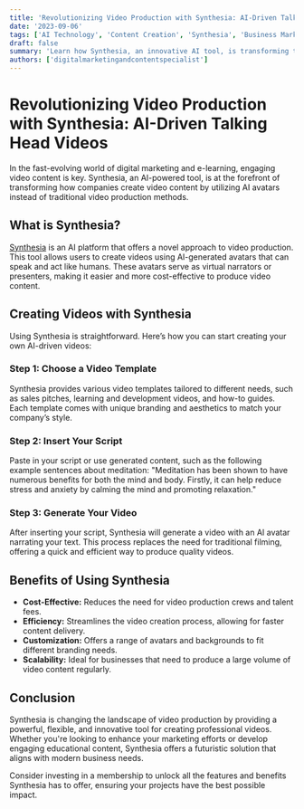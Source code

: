 ```yaml
---
title: 'Revolutionizing Video Production with Synthesia: AI-Driven Talking Head Videos'
date: '2023-09-06'
tags: ['AI Technology', 'Content Creation', 'Synthesia', 'Business Marketing']
draft: false
summary: 'Learn how Synthesia, an innovative AI tool, is transforming traditional video production by replacing human talking heads with customizable AI avatars. Perfect for creating diverse video content efficiently.'
authors: ['digitalmarketingandcontentspecialist']
---
```


# Revolutionizing Video Production with Synthesia: AI-Driven Talking Head Videos

In the fast-evolving world of digital marketing and e-learning, engaging video content is key. Synthesia, an AI-powered tool, is at the forefront of transforming how companies create video content by utilizing AI avatars instead of traditional video production methods.

## What is Synthesia?

[Synthesia](https://www.synthesia.io/) is an AI platform that offers a novel approach to video production. This tool allows users to create videos using AI-generated avatars that can speak and act like humans. These avatars serve as virtual narrators or presenters, making it easier and more cost-effective to produce video content.

## Creating Videos with Synthesia

Using Synthesia is straightforward. Here’s how you can start creating your own AI-driven videos:

### Step 1: Choose a Video Template

Synthesia provides various video templates tailored to different needs, such as sales pitches, learning and development videos, and how-to guides. Each template comes with unique branding and aesthetics to match your company’s style.

### Step 2: Insert Your Script

Paste in your script or use generated content, such as the following example sentences about meditation: "Meditation has been shown to have numerous benefits for both the mind and body. Firstly, it can help reduce stress and anxiety by calming the mind and promoting relaxation."

### Step 3: Generate Your Video

After inserting your script, Synthesia will generate a video with an AI avatar narrating your text. This process replaces the need for traditional filming, offering a quick and efficient way to produce quality videos.

## Benefits of Using Synthesia

- **Cost-Effective:** Reduces the need for video production crews and talent fees.
- **Efficiency:** Streamlines the video creation process, allowing for faster content delivery.
- **Customization:** Offers a range of avatars and backgrounds to fit different branding needs.
- **Scalability:** Ideal for businesses that need to produce a large volume of video content regularly.

## Conclusion

Synthesia is changing the landscape of video production by providing a powerful, flexible, and innovative tool for creating professional videos. Whether you're looking to enhance your marketing efforts or develop engaging educational content, Synthesia offers a futuristic solution that aligns with modern business needs.

Consider investing in a membership to unlock all the features and benefits Synthesia has to offer, ensuring your projects have the best possible impact.
